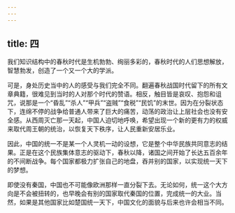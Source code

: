 ```yaml
---
---
---
```

title: 四
---



我们知识结构中的春秋时代是生机勃勃、绚丽多彩的，春秋时代的人们思想解放，智慧勃发，创造了一个又一个大的学派。

可是，身处历史当中的人的感受与我们完全不同。翻遍春秋战国时代留下的所有文章典籍，很难见到当时的人对那个时代的赞语。相反，触目皆是哀叹、抱怨和诅咒，说那是一个“昏乱”“杀人”“甲兵”“盗贼”“食税”“民饥”的末世。因为在分裂状态下，连绵不停的战争给普通人带来了巨大的痛苦，动荡的政治让上层社会也没有安全感。从西周灭亡那一天起，中国人迫切地呼唤，希望出现一个新的更有力的权威来取代周王朝的统治，以恢复天下秩序，让人民重新安居乐业。

因此，中国的统一不是某一个人灵机一动的设想，它是整个中华民族共同意志的结果。正是在这个民族集体意志的驱动下，春秋以降，诸国之间开始了长达五百余年的不间断战争。每个国家都极力扩张自己的地盘，吞并别的国家，以实现统一天下的梦想。

即使没有秦国，中国也不可能像欧洲那样一直分裂下去。无论如何，统一这个大方向是不会被扭转的，也早晚会有别的国家取代秦国的位置，完成统一的大业。当然，如果是其他国家比如楚国统一天下，中国文化的面貌与后来也许会相当不同。